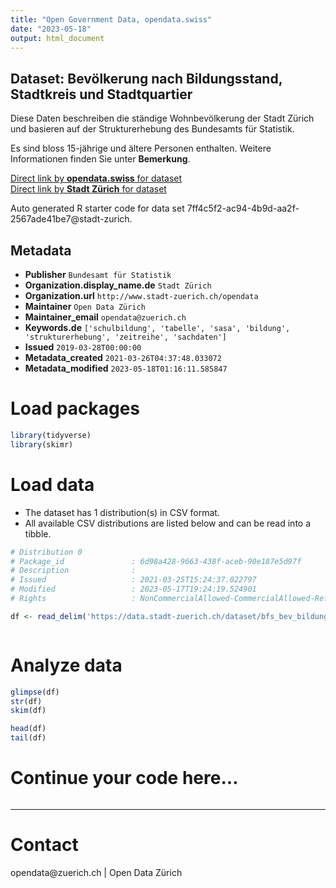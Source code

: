 ```yaml
---
title: "Open Government Data, opendata.swiss"
date: "2023-05-18"
output: html_document
---
```


## Dataset: Bevölkerung nach Bildungsstand, Stadtkreis und Stadtquartier

Diese Daten beschreiben die ständige Wohnbevölkerung der Stadt Zürich und basieren auf der Strukturerhebung des Bundesamts für Statistik.

Es sind bloss 15-jährige und ältere Personen enthalten. Weitere Informationen finden Sie unter **Bemerkung**.

[Direct link by **opendata.swiss** for dataset](https://opendata.swiss/de/dataset/bevolkerung-nach-bildungsstand-stadtkreis-und-stadtquartier2)<br>
[Direct link by **Stadt Zürich** for dataset](https://data.stadt-zuerich.ch/dataset/bfs_bev_bildungsstand_statquartier_od1012)

Auto generated R starter code for data set 7ff4c5f2-ac94-4b9d-aa2f-2567ade41be7@stadt-zurich.

## Metadata

- **Publisher** `Bundesamt für Statistik`
- **Organization.display_name.de** `Stadt Zürich`
- **Organization.url** `http://www.stadt-zuerich.ch/opendata`
- **Maintainer** `Open Data Zürich`
- **Maintainer_email** `opendata@zuerich.ch`
- **Keywords.de** `['schulbildung', 'tabelle', 'sasa', 'bildung', 'strukturerhebung', 'zeitreihe', 'sachdaten']`
- **Issued** `2019-03-28T00:00:00`
- **Metadata_created** `2021-03-26T04:37:48.033072`
- **Metadata_modified** `2023-05-18T01:16:11.585847`


# Load packages

```r

library(tidyverse)
library(skimr)

```

# Load data

-   The dataset has 1 distribution(s) in CSV format.
-   All available CSV distributions are listed below and can be read into a tibble.

```r

# Distribution 0
# Package_id               : 6d98a428-9663-438f-aceb-90e187e5d97f
# Description              : 
# Issued                   : 2021-03-25T15:24:37.022797
# Modified                 : 2023-05-17T19:24:19.524901
# Rights                   : NonCommercialAllowed-CommercialAllowed-ReferenceNotRequired

df <- read_delim('https://data.stadt-zuerich.ch/dataset/bfs_bev_bildungsstand_statquartier_od1012/download/BIL101OD1012.csv')



```

# Analyze data

```r

glimpse(df)
str(df)
skim(df)

head(df)
tail(df)

```

# Continue your code here...

```r

```

------------------------------------------------------------------------

# Contact

opendata@zuerich.ch | Open Data Zürich
